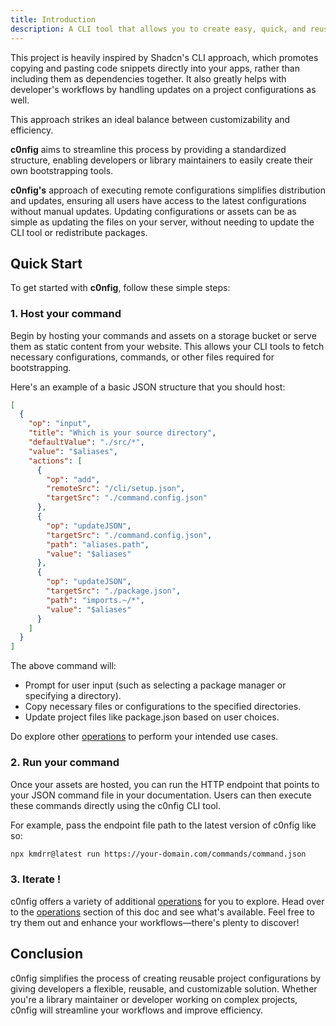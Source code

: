 ```yaml
---
title: Introduction
description: A CLI tool that allows you to create easy, quick, and reusable configurations for various developer tools.
---
```


This project is heavily inspired by Shadcn's CLI approach, which promotes copying and pasting code snippets directly into your apps, rather than including them as dependencies together. It also greatly helps with developer's
workflows by handling updates on a project configurations as well.

This approach strikes an ideal balance between customizability and efficiency.

**c0nfig** aims to streamline this process by providing a standardized structure, enabling developers or library maintainers to easily create their own bootstrapping tools.

**c0nfig's** approach of executing remote configurations simplifies distribution and updates, ensuring all users have access to the latest configurations without manual updates.
Updating configurations or assets can be as simple as updating the files on your server, without needing to update the CLI tool or redistribute packages.

## Quick Start

To get started with **c0nfig**, follow these simple steps:

### 1. Host your command

Begin by hosting your commands and assets on a storage bucket or serve them as static content from your website. This allows your CLI tools to fetch necessary configurations, commands, or other files required for bootstrapping.

Here's an example of a basic JSON structure that you should host:

```json
[
  {
    "op": "input",
    "title": "Which is your source directory",
    "defaultValue": "./src/*",
    "value": "$aliases",
    "actions": [
      {
        "op": "add",
        "remoteSrc": "/cli/setup.json",
        "targetSrc": "./command.config.json"
      },
      {
        "op": "updateJSON",
        "targetSrc": "./command.config.json",
        "path": "aliases.path",
        "value": "$aliases"
      },
      {
        "op": "updateJSON",
        "targetSrc": "./package.json",
        "path": "imports.~/*",
        "value": "$aliases"
      }
    ]
  }
]
```

The above command will:

- Prompt for user input (such as selecting a package manager or specifying a directory).
- Copy necessary files or configurations to the specified directories.
- Update project files like package.json based on user choices.

Do explore other <a href='/docs/operations/add'> operations</a> to perform your intended use cases.

### 2. Run your command

Once your assets are hosted, you can run the HTTP endpoint that points to your JSON command file in your documentation. Users can then execute these commands directly using the c0nfig CLI tool.

For example, pass the endpoint file path to the latest version of c0nfig like so:

```bash
npx kmdrr@latest run https://your-domain.com/commands/command.json
```

### 3. Iterate !

c0nfig offers a variety of additional <a href='/docs/operations/add'> operations</a> for you to explore. Head over to the <a href='/docs/operations/add'> operations</a> section of this doc and see what's available. Feel free to try them out and enhance your workflows—there's plenty to discover!

## Conclusion

c0nfig simplifies the process of creating reusable project configurations by giving developers a flexible, reusable, and customizable solution.
Whether you're a library maintainer or developer working on complex projects, c0nfig will streamline your workflows and improve efficiency.
